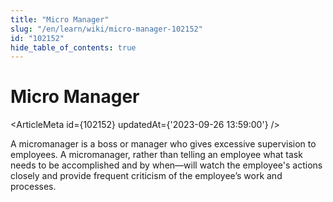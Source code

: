 ```yaml
---
title: "Micro Manager"
slug: "/en/learn/wiki/micro-manager-102152"
id: "102152"
hide_table_of_contents: true
---
```



# Micro Manager

<ArticleMeta id={102152} updatedAt={'2023-09-26 13:59:00'} />
<div className='border-solid border-b border-t-0 my-4 border-[var(--ifm-color-gray-300)]' />

A micromanager is a boss or manager who gives excessive supervision to employees. A micromanager, rather than telling an employee what task needs to be accomplished and by when—will watch the employee's actions closely and provide frequent criticism of the employee’s work and processes.
